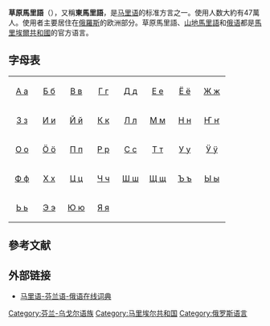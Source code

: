 {{Infobox language
|name=草原馬里語
|nativename={{lang|mhr|олык марий}}
|states=[[俄羅斯|俄羅斯]][[馬里埃爾共和國|馬里埃爾共和國]]
|speakers=470,000
|date=2012
|ref=e18
|familycolor=Uralic
|fam1=[[乌拉尔语系|乌拉尔语系]]
|fam2=[[芬蘭-烏戈爾語族|芬蘭-烏戈爾語族]]
|fam3=[[马里语|马里语]]
|script=[[西里爾字母|西里爾字母]]
|iso3=mhr
|glotto=east2328
|glottorefname=Eastern Mari
}}
'''草原馬里語'''（{{lang|mhr|олык марий}}），又稱'''東馬里語'''，是[[马里语|马里语]]的标准方言之一。使用人数大約有47萬人。使用者主要居住在[[俄羅斯|俄羅斯]]的欧洲部分。草原馬里語、[[山地馬里語|山地馬里語]]和[[俄语|俄语]]都是[[馬里埃爾共和國|馬里埃爾共和國]]的官方语言。

== 字母表 ==
{| style="font-family:Arial Unicode MS; font-size:1.4em; border-color:#000000; border-width:1px; border-style:solid; border-collapse:collapse; background-color:#F8F8EF"
| style="width:3em; text-align:center; padding: 3px;" | [[А|А а]]
| style="width:3em; text-align:center; padding: 3px;" | [[Б|Б б]]
| style="width:3em; text-align:center; padding: 3px;" | [[В|В в]]
| style="width:3em; text-align:center; padding: 3px;" | [[Г|Г г]]
| style="width:3em; text-align:center; padding: 3px;" | [[Д|Д д]]
| style="width:3em; text-align:center; padding: 3px;" | [[Е|Е е]]
| style="width:3em; text-align:center; padding: 3px;" | [[Ё|Ё ё]]
| style="width:3em; text-align:center; padding: 3px;" | [[Ж|Ж ж]]
|-
| style="width:3em; text-align:center; padding: 3px;" | [[З|З з]]
| style="width:3em; text-align:center; padding: 3px;" | [[И|И и]]
| style="width:3em; text-align:center; padding: 3px;" | [[Й|Й й]]
| style="width:3em; text-align:center; padding: 3px;" | [[К|К к]]
| style="width:3em; text-align:center; padding: 3px;" | [[Л|Л л]]
| style="width:3em; text-align:center; padding: 3px;" | [[М|М м]]
| style="width:3em; text-align:center; padding: 3px;" | [[Н|Н н]]
| style="width:3em; text-align:center; padding: 3px;" | [[Ҥ|Ҥ ҥ]]
|-
| style="width:3em; text-align:center; padding: 3px;" | [[О|О о]]
| style="width:3em; text-align:center; padding: 3px;" | [[Ӧ|Ӧ ӧ]]
| style="width:3em; text-align:center; padding: 3px;" | [[П|П п]]
| style="width:3em; text-align:center; padding: 3px;" | [[Р|Р р]]
| style="width:3em; text-align:center; padding: 3px;" | [[С|С с]]
| style="width:3em; text-align:center; padding: 3px;" | [[Т|Т т]]
| style="width:3em; text-align:center; padding: 3px;" | [[У|У у]]
| style="width:3em; text-align:center; padding: 3px;" | [[Ӱ|Ӱ ӱ]]
|-
| style="width:3em; text-align:center; padding: 3px;" | [[Ф|Ф ф]]
| style="width:3em; text-align:center; padding: 3px;" | [[Х|Х х]]
| style="width:3em; text-align:center; padding: 3px;" | [[Ц|Ц ц]]
| style="width:3em; text-align:center; padding: 3px;" | [[Ч|Ч ч]]
| style="width:3em; text-align:center; padding: 3px;" | [[Ш|Ш ш]]
| style="width:3em; text-align:center; padding: 3px;" | [[Щ|Щ щ]]
| style="width:3em; text-align:center; padding: 3px;" | [[Ъ|Ъ ъ]]
| style="width:3em; text-align:center; padding: 3px;" | [[Ы|Ы ы]]
|-
| style="width:3em; text-align:center; padding: 3px;" | [[Ь|Ь ь]]
| style="width:3em; text-align:center; padding: 3px;" | [[Э|Э э]]
| style="width:3em; text-align:center; padding: 3px;" | [[Ю|Ю ю]]
| style="width:3em; text-align:center; padding: 3px;" | [[Я|Я я]]
| style="width:3em; text-align:center; padding: 3px;" |  
| style="width:3em; text-align:center; padding: 3px;" |   
| style="width:3em; text-align:center; padding: 3px;" |  
| style="width:3em; text-align:center; padding: 3px;" |  
|}

== 參考文献 ==
{{reflist}}

== 外部链接 ==
{{InterWiki|code=mhr}}
* [https://muter.oahpa.no/ 马里语-芬兰语-俄语在线词典] {{Wayback|url=https://muter.oahpa.no/ |date=20200807202948 }}

{{乌拉尔语系}}
{{Languages of Russia}}

[[Category:芬兰-乌戈尔语族|Category:芬兰-乌戈尔语族]]
[[Category:马里埃尔共和国|Category:马里埃尔共和国]]
[[Category:俄罗斯语言|Category:俄罗斯语言]]